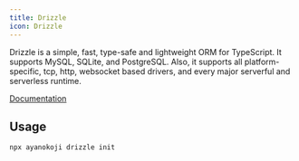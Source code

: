 ```yaml
---
title: Drizzle
icon: Drizzle
---
```


Drizzle is a simple, fast, type-safe and lightweight ORM for TypeScript.
It supports MySQL, SQLite, and PostgreSQL.
Also, it supports all platform-specific, tcp, http, websocket based drivers,
and every major serverful and serverless runtime.

[Documentation](https://orm.drizzle.team/docs/overview)

## Usage

```package-install
npx ayanokoji drizzle init
```
